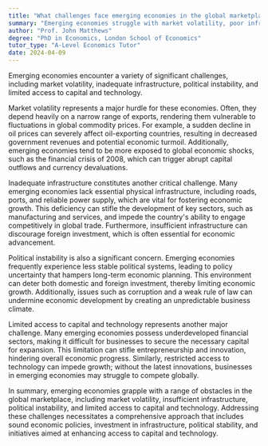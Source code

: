 ```yaml
---
title: "What challenges face emerging economies in the global marketplace?"
summary: "Emerging economies struggle with market volatility, poor infrastructure, political instability, and restricted access to capital and technology, hindering their growth and development."
author: "Prof. John Matthews"
degree: "PhD in Economics, London School of Economics"
tutor_type: "A-Level Economics Tutor"
date: 2024-04-09
---
```


Emerging economies encounter a variety of significant challenges, including market volatility, inadequate infrastructure, political instability, and limited access to capital and technology.

Market volatility represents a major hurdle for these economies. Often, they depend heavily on a narrow range of exports, rendering them vulnerable to fluctuations in global commodity prices. For example, a sudden decline in oil prices can severely affect oil-exporting countries, resulting in decreased government revenues and potential economic turmoil. Additionally, emerging economies tend to be more exposed to global economic shocks, such as the financial crisis of 2008, which can trigger abrupt capital outflows and currency devaluations.

Inadequate infrastructure constitutes another critical challenge. Many emerging economies lack essential physical infrastructure, including roads, ports, and reliable power supply, which are vital for fostering economic growth. This deficiency can stifle the development of key sectors, such as manufacturing and services, and impede the country's ability to engage competitively in global trade. Furthermore, insufficient infrastructure can discourage foreign investment, which is often essential for economic advancement.

Political instability is also a significant concern. Emerging economies frequently experience less stable political systems, leading to policy uncertainty that hampers long-term economic planning. This environment can deter both domestic and foreign investment, thereby limiting economic growth. Additionally, issues such as corruption and a weak rule of law can undermine economic development by creating an unpredictable business climate.

Limited access to capital and technology represents another major challenge. Many emerging economies possess underdeveloped financial sectors, making it difficult for businesses to secure the necessary capital for expansion. This limitation can stifle entrepreneurship and innovation, hindering overall economic progress. Similarly, restricted access to technology can impede growth; without the latest innovations, businesses in emerging economies may struggle to compete globally.

In summary, emerging economies grapple with a range of obstacles in the global marketplace, including market volatility, insufficient infrastructure, political instability, and limited access to capital and technology. Addressing these challenges necessitates a comprehensive approach that includes sound economic policies, investment in infrastructure, political stability, and initiatives aimed at enhancing access to capital and technology.
    